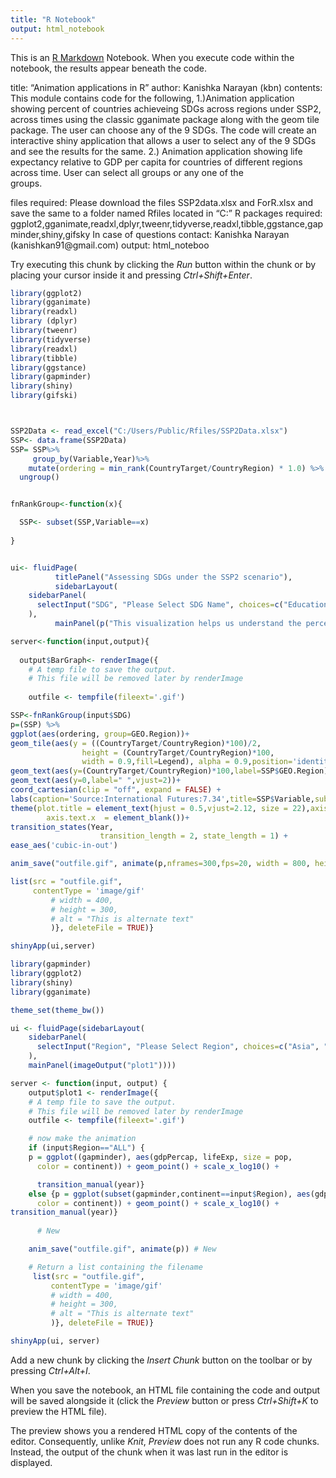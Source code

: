 ---
title: "R Notebook"
output: html_notebook
---

This is an [R Markdown](http://rmarkdown.rstudio.com) Notebook. When you execute code within the notebook, the results appear beneath the code. 

title: "Animation applications in R"
author: Kanishka Narayan (kbn)
contents: This module contains code for the following,
          1.)Animation application 
          showing percent of countries achieveing SDGs across regions under SSP2, across                          times using the classic gganimate package along with the geom tile package. The user can                choose any of the 9 SDGs. The code will create an interactive shiny application that allows a           user to select any of the 9 SDGs and see the results for the same. 
          2.) Animation application showing life expectancy relative to GDP per capita for
          countries of different regions across time. User can select all groups or any one of the      
          groups.
          
files required: Please download the files SSP2data.xlsx and ForR.xlsx and save the same to a folder                     named Rfiles located in "C:\Users\Public\Rfiles"
R packages required: ggplot2,gganimate,readxl,dplyr,tweenr,tidyverse,readxl,tibble,ggstance,gapminder,shiny,gifsky
In case of questions contact: Kanishka Narayan (kanishkan91@gmail.com)
output: html_noteboo

Try executing this chunk by clicking the *Run* button within the chunk or by placing your cursor inside it and pressing *Ctrl+Shift+Enter*. 

```{r, Animation for Shiny App in R}
library(ggplot2)
library(gganimate)
library(readxl)
library (dplyr)
library(tweenr)
library(tidyverse)
library(readxl)
library(tibble)
library(ggstance)
library(gapminder)
library(shiny)
library(gifski)



SSP2Data <- read_excel("C:/Users/Public/Rfiles/SSP2Data.xlsx")
SSP<- data.frame(SSP2Data)
SSP= SSP%>%
     group_by(Variable,Year)%>%
    mutate(ordering = min_rank(CountryTarget/CountryRegion) * 1.0) %>%
  ungroup()


fnRankGroup<-function(x){

  SSP<- subset(SSP,Variable==x)
  
}


ui<- fluidPage(
          titlePanel("Assessing SDGs under the SSP2 scenario"),
          sidebarLayout(
    sidebarPanel(
      selectInput("SDG", "Please Select SDG Name", choices=c("Education:Primary Completion", "Poverty", "Education: Lower Secondary Graduation","Hunger: Malnourished Children","Electricity Access","Hunger:Undernourishment","Access to sanitation","Access to safe water","Child Mortality"))
    ),
          mainPanel(p("This visualization helps us understand the percent of countries across regions that achieve inidivdual SDGs under SSP2. This visualization has been created using outputs from the International Futures Tool. For more information visit pardee.du.edu/ifs"),imageOutput("BarGraph"))))

server<-function(input,output){
    
  output$BarGraph<- renderImage({
    # A temp file to save the output.
    # This file will be removed later by renderImage
    
    outfile <- tempfile(fileext='.gif')

SSP<-fnRankGroup(input$SDG)    
p=(SSP) %>% 
ggplot(aes(ordering, group=GEO.Region))+
geom_tile(aes(y = ((CountryTarget/CountryRegion)*100)/2, 
                height = (CountryTarget/CountryRegion)*100,
                width = 0.9,fill=Legend), alpha = 0.9,position='identity')+
geom_text(aes(y=(CountryTarget/CountryRegion)*100,label=SSP$GEO.Region),vjust=-0.5)+
geom_text(aes(y=0,label=" ",vjust=2))+  
coord_cartesian(clip = "off", expand = FALSE) +
labs(caption='Source:International Futures:7.34',title=SSP$Variable,subtitle='{closest_state}',x="",y="Percent of countries in a region that achieve SDGs",size = 15,vjust=2) +  
theme(plot.title = element_text(hjust = 0.5,vjust=2.12, size = 22),axis.ticks.x = element_blank(),
        axis.text.x  = element_blank())+
transition_states(Year, 
                    transition_length = 2, state_length = 1) +
ease_aes('cubic-in-out')

anim_save("outfile.gif", animate(p,nframes=300,fps=20, width = 800, height = 400))

list(src = "outfile.gif",
     contentType = 'image/gif'
         # width = 400,
         # height = 300,
         # alt = "This is alternate text"
         )}, deleteFile = TRUE)}

shinyApp(ui,server)

```


``` {r, Animation application for the gapminder dataset}

library(gapminder)
library(ggplot2)
library(shiny)
library(gganimate)

theme_set(theme_bw())

ui <- fluidPage(sidebarLayout(
    sidebarPanel(
      selectInput("Region", "Please Select Region", choices=c("Asia", "Africa","Americas","Europe","Oceania","ALL"))
    ),
    mainPanel(imageOutput("plot1"))))

server <- function(input, output) {
    output$plot1 <- renderImage({
    # A temp file to save the output.
    # This file will be removed later by renderImage
    outfile <- tempfile(fileext='.gif')

    # now make the animation
    if (input$Region=="ALL") {
    p = ggplot((gapminder), aes(gdpPercap, lifeExp, size = pop, 
      color = continent)) + geom_point() + scale_x_log10() +

      transition_manual(year)}
    else {p = ggplot(subset(gapminder,continent==input$Region), aes(gdpPercap, lifeExp, size = pop, 
      color = continent)) + geom_point() + scale_x_log10() +
transition_manual(year)}
    
      # New

    anim_save("outfile.gif", animate(p)) # New

    # Return a list containing the filename
     list(src = "outfile.gif",
         contentType = 'image/gif'
         # width = 400,
         # height = 300,
         # alt = "This is alternate text"
         )}, deleteFile = TRUE)}

shinyApp(ui, server)

```

Add a new chunk by clicking the *Insert Chunk* button on the toolbar or by pressing *Ctrl+Alt+I*.

When you save the notebook, an HTML file containing the code and output will be saved alongside it (click the *Preview* button or press *Ctrl+Shift+K* to preview the HTML file).

The preview shows you a rendered HTML copy of the contents of the editor. Consequently, unlike *Knit*, *Preview* does not run any R code chunks. Instead, the output of the chunk when it was last run in the editor is displayed.
